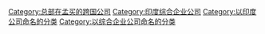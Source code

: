 [[Category:总部在孟买的跨国公司|Category:总部在孟买的跨国公司]]
[[Category:印度综合企业公司|Category:印度综合企业公司]]
[[Category:以印度公司命名的分类|Category:以印度公司命名的分类]]
[[Category:以综合企业公司命名的分类|Category:以综合企业公司命名的分类]]